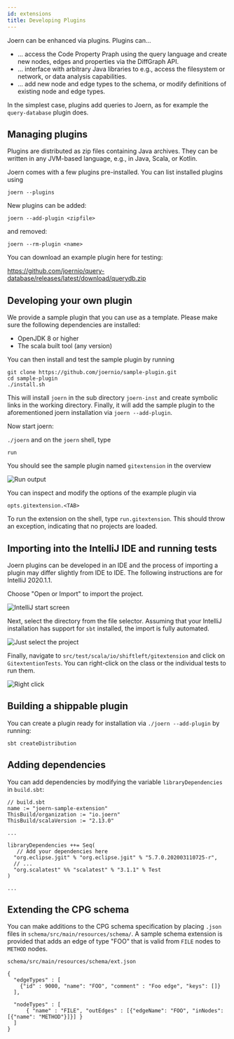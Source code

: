 ```yaml
---
id: extensions
title: Developing Plugins
---
```


Joern can be enhanced via plugins. Plugins can...

* ... access the Code Property Praph using the query language
and create new nodes, edges and properties via the DiffGraph
API.
* ... interface with arbitrary Java libraries to
e.g., access the filesystem or network, or data analysis capabilities.
* ... add new node and edge types to the
schema, or modify definitions of existing node and edge types.

In the simplest case, plugins add queries to Joern, as for example the 
`query-database` plugin does.

## Managing plugins

Plugins are  distributed as zip files containing Java archives. They
can be written in any JVM-based language, e.g., in Java, Scala, or
Kotlin.

Joern comes with a few plugins pre-installed. You can list installed
plugins using

```
joern --plugins
```

New plugins can be added:

```
joern --add-plugin <zipfile>
```

and removed:

```
joern --rm-plugin <name>
```
You can download an example plugin here for testing:

https://github.com/joernio/query-database/releases/latest/download/querydb.zip

## Developing your own plugin

We provide a sample plugin that you can use as a template. Please make sure 
the following dependencies are installed:

* OpenJDK 8 or higher
* The scala built tool (any version)

You can then install and test the sample plugin by running

```
git clone https://github.com/joernio/sample-plugin.git
cd sample-plugin
./install.sh
```

This will install `joern` in the sub directory `joern-inst` and create 
symbolic links in the working directory. Finally, it will add the sample 
plugin to the aforementioned joern installation via `joern --add-plugin`.

Now start joern:

``
./joern
``
and on the `joern` shell, type

```
run
```

You should see the sample plugin named `gitextension` in the overview

![Run output](/img/run.png)


You can inspect and modify the options of the example plugin via

```
opts.gitextension.<TAB>
```

To run the extension on the shell, type `run.gitextension`. This should 
throw an exception, indicating that no projects are loaded.

## Importing into the IntelliJ IDE and running tests

Joern plugins can be developed in an IDE and the process of
importing a plugin may differ slightly from IDE to IDE. The
following instructions are for IntelliJ 2020.1.1.

Choose "Open or Import" to import the project.

![IntelliJ start screen](/img/startscreen.png)


Next, select the directory from the file selector. Assuming that your
IntelliJ installation has support for `sbt` installed, the import is
fully automated.

![Just select the project](/img/select.png)


Finally, navigate to `src/test/scala/io/shiftleft/gitextension` and
click on `GitextentionTests`. You can right-click on the class or the
individual tests to run them.

![Right click](/img/runtests.png)


## Building a shippable plugin

You can create a plugin ready for installation via `./joern --add-plugin` by 
running:

```
sbt createDistribution
```

## Adding dependencies

You can add dependencies by modifying the variable
`libraryDependencies` in `build.sbt`:

```
// build.sbt
name := "joern-sample-extension"
ThisBuild/organization := "io.joern"
ThisBuild/scalaVersion := "2.13.0"

...

libraryDependencies ++= Seq(
   // Add your dependencies here
  "org.eclipse.jgit" % "org.eclipse.jgit" % "5.7.0.202003110725-r",
  // ...
  "org.scalatest" %% "scalatest" % "3.1.1" % Test
)

...
```

## Extending the CPG schema

You can make additions to the CPG schema specification by placing
`.json` files in `schema/src/main/resources/schema/`. A sample schema
extension is provided that adds an edge of type "FOO" that is valid
from `FILE` nodes to `METHOD` nodes.


```
schema/src/main/resources/schema/ext.json

{
  "edgeTypes" : [
    {"id" : 9000, "name": "FOO", "comment" : "Foo edge", "keys": []}
  ],

  "nodeTypes" : [
      { "name" : "FILE", "outEdges" : [{"edgeName": "FOO", "inNodes": [{"name": "METHOD"}]}] }
  ]
}

```
